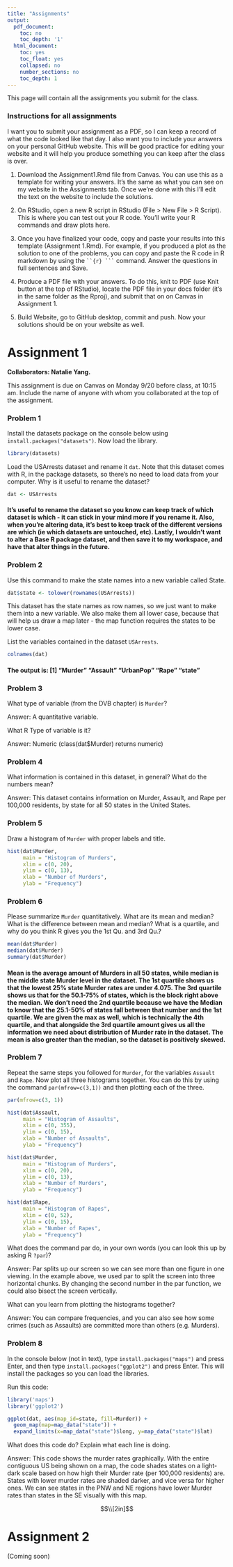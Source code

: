 ```yaml
---
title: "Assignments"
output:
  pdf_document:
    toc: no
    toc_depth: '1'
  html_document:
    toc: yes
    toc_float: yes
    collapsed: no
    number_sections: no
    toc_depth: 1
---
```



This page will contain all the assignments you submit for the class.



### Instructions for all assignments

I want you to submit your assignment as a PDF, so I can keep a record of what the code looked like that day. I also want you to include your answers on your personal GitHub website. This will be good practice for editing your website and it will help you produce something you can keep after the class is over.

1. Download the Assignment1.Rmd file from Canvas. You can use this as a template for writing your answers. It's the same as what you can see on my website in the Assignments tab. Once we're done with this I'll edit the text on the website to include the solutions.

2. On RStudio, open a new R script in RStudio (File > New File > R Script). This is where you can test out your R code. You'll write your R commands and draw plots here.

3. Once you have finalized your code, copy and paste your results into this template (Assignment 1.Rmd). For example, if you produced a plot as the solution to one of the problems, you can copy and paste the R code in R markdown by using the ` ``{r} ``` ` command. Answer the questions in full sentences and Save.

4. Produce a PDF file with your answers. To do this, knit to PDF (use Knit button at the top of RStudio), locate the PDF file in your docs folder (it's in the same folder as the Rproj), and submit that on on Canvas in Assignment 1.

5. Build Website, go to GitHub desktop, commit and push. Now your solutions should be on your website as well.






# Assignment 1

**Collaborators: Natalie Yang. **

This assignment is due on Canvas on Monday 9/20 before class, at 10:15 am. Include the name of anyone with whom you collaborated at the top of the assignment.


### Problem 1 

Install the datasets package on the console below using `install.packages("datasets")`. Now load the library.

```r
library(datasets)

```

Load the USArrests dataset and rename it `dat`. Note that this dataset comes with R, in the package datasets, so there's no need to load data from your computer. Why is it useful to rename the dataset?

```r

dat <- USArrests

```

#### It's useful to rename the dataset so you know can keep track of which dataset is which - it can stick in your mind more if you rename it. Also, when you're altering data, it's best to keep track of the different versions are which (ie which datasets are untouched, etc). Lastly, I wouldn't want to alter a Base R package dataset, and then save it to my workspace, and have that alter things in the future. 

### Problem 2

Use this command to make the
state names into a new variable called State. 

```r
dat$state <- tolower(rownames(USArrests))
```

This dataset has the state names as row names, so we just want to make them into a new variable. We also make them all lower case, because that will help us draw a map later - the map function requires the states to be lower case.


List the variables contained in the dataset `USArrests`.

```r
colnames(dat)
```

#### The output is: [1] "Murder"   "Assault"  "UrbanPop" "Rape"     "state"  

### Problem 3 

What type of variable (from the DVB chapter) is `Murder`? 

Answer: A quantitative variable. 

What R Type of variable is it?

Answer: Numeric (class(dat$Murder) returns numeric)


### Problem 4

What information is contained in this dataset, in general? What do the numbers mean? 

Answer: This dataset contains information on Murder, Assault, and Rape per 100,000 residents, by state for all 50 states in the United States. 

### Problem 5

Draw a histogram of `Murder` with proper labels and title.

```r
hist(dat$Murder, 
     main = "Histogram of Murders", 
     xlim = c(0, 20),
     ylim = c(0, 13),
     xlab = "Number of Murders", 
     ylab = "Frequency")
```

### Problem 6

Please summarize `Murder` quantitatively. What are its mean and median? What is the difference between mean and median? What is a quartile, and why do you think R gives you the 1st Qu. and 3rd Qu.?

```r

mean(dat$Murder)
median(dat$Murder)
summary(dat$Murder)

```

#### Mean is the average amount of Murders in all 50 states, while median is the middle state Murder level in the dataset. The 1st quartile shows us that the lowest 25% state Murder rates are under 4.075. The 3rd quartile shows us that for the 50.1-75% of states, which is the block right above the median. We don't need the 2nd quartile because we have the Median to know that the 25.1-50% of states fall between that number and the 1st quartile. We are given the max as well, which is technically the 4th quartile, and that alongside the 3rd quartile amount gives us all the information we need about distribution of Murder rate in the dataset. The mean is also greater than the median, so the dataset is positively skewed. 

### Problem 7

Repeat the same steps you followed for `Murder`, for the variables `Assault` and `Rape`. Now plot all three histograms together. You can do this by using the command `par(mfrow=c(3,1))` and then plotting each of the three. 

```r

par(mfrow=c(3, 1))

hist(dat$Assault, 
     main = "Histogram of Assaults", 
     xlim = c(0, 355),
     ylim = c(0, 15),
     xlab = "Number of Assaults", 
     ylab = "Frequency")

hist(dat$Murder, 
     main = "Histogram of Murders", 
     xlim = c(0, 20),
     ylim = c(0, 13),
     xlab = "Number of Murders", 
     ylab = "Frequency")

hist(dat$Rape, 
     main = "Histogram of Rapes", 
     xlim = c(0, 52),
     ylim = c(0, 15),
     xlab = "Number of Rapes", 
     ylab = "Frequency")
```

What does the command par do, in your own words (you can look this up by asking R `?par`)?

Answer: Par splits up our screen so we can see more than one figure in one viewing. In the example above, we used par to split the screen into three horizontal chunks. By changing the second number in the par function, we could also bisect the screen vertically. 

What can you learn from plotting the histograms together?

Answer: You can compare frequencies, and you can also see how some crimes (such as Assaults) are committed more than others (e.g. Murders).
  
### Problem 8

In the console below (not in text), type `install.packages("maps")` and press Enter, and then type `install.packages("ggplot2")` and press Enter. This will install the packages so you can load the libraries.

Run this code:

```r
library('maps') 
library('ggplot2') 

ggplot(dat, aes(map_id=state, fill=Murder)) + 
  geom_map(map=map_data("state")) + 
  expand_limits(x=map_data("state")$long, y=map_data("state")$lat)
```

What does this code do? Explain what each line is doing.

Answer: This code shows the murder rates graphically. With the entire contiguous US being shown on a map, the code shades states on a light-dark scale based on how high their Murder rate (per 100,000 residents) are. States with lower murder rates are shaded darker, and vice versa for higher ones. We can see states in the PNW and NE regions have lower Murder rates than states in the SE visually with this map. 

$$\\[2in]$$




# Assignment 2 

(Coming soon)
